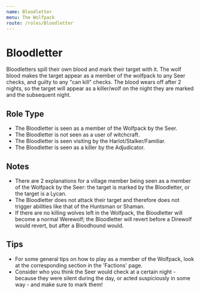 ```yaml
---
name: Bloodletter
menu: The Wolfpack
route: /roles/Bloodletter
---
```


# Bloodletter

Bloodletters spill their own blood and mark their target with it. The wolf blood makes the target appear as a member of the wolfpack to any Seer checks, and guilty to any "can kill" checks. The blood wears off after 2 nights, so the target will appear as a killer/wolf on the night they are marked and the subsequent night.

## Role Type

- The Bloodletter is seen as a member of the Wolfpack by the Seer.
- The Bloodletter is not seen as a user of witchcraft.
- The Bloodletter is seen visiting by the Harlot/Stalker/Familiar.
- The Bloodletter is seen as a killer by the Adjudicator.

## Notes

- There are 2 explanations for a village member being seen as a member of the Wolfpack by the Seer: the target is marked by the Bloodletter, or the target is a Lycan.
- The Bloodletter does not attack their target and therefore does not trigger abilities like that of the Huntsman or Shaman.
- If there are no killing wolves left in the Wolfpack, the Bloodletter will become a normal Werewolf; the Bloodletter will revert before a Direwolf would revert, but after a Bloodhound would.

## Tips

- For some general tips on how to play as a member of the Wolfpack, look at the corresponding section in the 'Factions' page.
- Consider who you think the Seer would check at a certain night - because they were silent during the day, or acted suspiciously in some way - and make sure to mark them!
